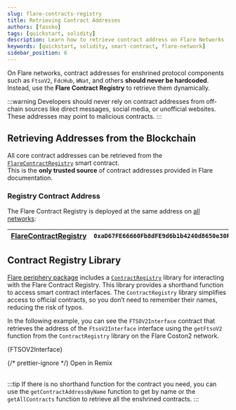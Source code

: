 ```yaml
---
slug: flare-contracts-registry
title: Retrieving Contract Addresses
authors: [fassko]
tags: [quickstart, solidity]
description: Learn how to retrieve contract address on Flare Networks
keywords: [quickstart, solidity, smart-contract, flare-network]
sidebar_position: 6
---
```



On Flare networks, contract addresses for enshrined protocol components such as `FtsoV2`, `FdcHub`, `WNat`, and others **should never be hardcoded**.
Instead, use the **Flare Contract Registry** to retrieve them dynamically.

:::warning
Developers should never rely on contract addresses from off-chain sources like direct messages, social media, or unofficial websites.
These addresses may point to malicious contracts.
:::

## Retrieving Addresses from the Blockchain

All core contract addresses can be retrieved from the [`FlareContractRegistry`](/network/solidity-reference/IFlareContractRegistry) smart contract.  
This is the **only trusted source** of contract addresses provided in Flare documentation.

### Registry Contract Address

The Flare Contract Registry is deployed at the same address on [all networks](/network/solidity-reference):

| [FlareContractRegistry](/network/solidity-reference/IFlareContractRegistry) | `0xaD67FE66660Fb8dFE9d6b1b4240d8650e30F6019` |
| --------------------------------------------------------------------------- | -------------------------------------------- |

## Contract Registry Library

[Flare periphery package](https://www.npmjs.com/package/@flarenetwork/flare-periphery-contracts) includes a [`ContractRegistry`](https://github.com/flare-foundation/flare-solidity-periphery-package-mirror/blob/master/flare/ContractRegistry.sol) library for interacting with the Flare Contract Registry.
This library provides a shorthand function to access smart contract interfaces.
The `ContractRegistry` library simplifies access to official contracts, so you don’t need to remember their names, reducing the risk of typos.

In the following example, you can see the `FTSOV2Interface` contract that retrieves the address of the `FtsoV2Interface` interface using the `getFtsoV2` function from the `ContractRegistry` library on the Flare Coston2 network.

<CodeBlock language="solidity" title="contracts/FTSOV2Interface.sol">
  {FTSOV2Interface}
</CodeBlock>

{/* prettier-ignore */}
<Remix fileName="FTSOV2Interface.sol">Open in Remix</Remix>
<br></br>

:::tip
If there is no shorthand function for the contract you need, you can use the `getContractAddressByName` function to get by name or the `getAllContracts` function to retrieve all the enshrined contracts.
:::
